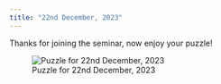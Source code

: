 ```yaml
---
title: "22nd December, 2023"
---
```


Thanks for joining the seminar, now enjoy your puzzle!

![Puzzle for 22nd December, 2023](../puzzles/odd-even.png)